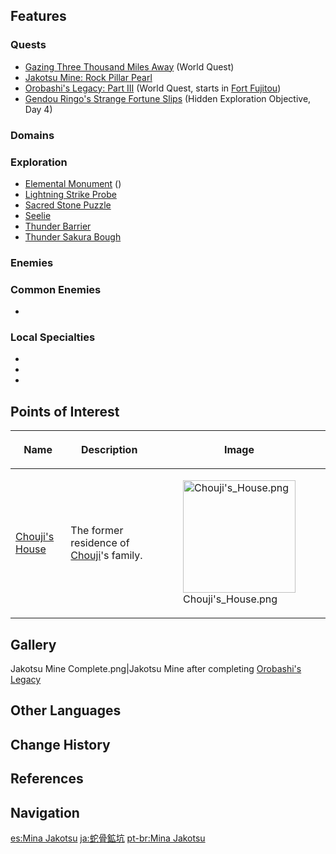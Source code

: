 {{Location Infobox
|image        = Jakotsu Mine.png
|type         = Subarea
|region       = Inazuma
|area         = Yashiori Island
}}
{{Location Intro|{{Lang|'''Jakotsu Mine'''|ja=蛇骨鉱坑|ja_rm=Jakotsu Koukou}}|description=}}

==Features==
===Quests===
*[[Gazing Three Thousand Miles Away]] (World Quest)
*[[Jakotsu Mine: Rock Pillar Pearl]]
*[[Orobashi's Legacy: Part III]] (World Quest, starts in [[Fort Fujitou]])
*[[Gendou Ringo's Strange Fortune Slips]] (Hidden Exploration Objective, Day 4)
===Domains===
{{Domains by Category Gallery}}
===Exploration===
*[[Elemental Monument]] ({{Electro}})
*[[Lightning Strike Probe]]
*[[Sacred Stone Puzzle]]
*[[Seelie]]
*[[Thunder Barrier]]
*[[Thunder Sakura Bough]]

===Enemies===
===Common Enemies===
*{{Enemy List|Kairagi: Dancing Thunder;Nobushi: Hitsukeban;Hydro Slime;Large Hydro Slime|x=0}}

===Local Specialties===
*{{Item|Crystal Marrow}}
*{{Item|Naku Weed}}
*{{Item|Onikabuto}}

==Points of Interest==
{| class="article-table" style="width: 100%;"
! style="width: 25%;" | Name
! style="width: 50%;" |Description
! style="width: 25%;" |Image
|- id="Chouji's House"
|[[Chouji's House]]
|The former residence of [[Chouji]]'s family.
|[[File:Chouji's House.png|180px]]
|}

==Gallery==
<gallery hideaddbutton="true" captionalign="center">
Jakotsu Mine Complete.png|Jakotsu Mine after completing [[Orobashi's Legacy]]
</gallery>

==Other Languages==
{{Other Languages
|en      = Jakotsu Mine
|zhs     = 蛇骨矿洞
|zhs_rm  = Shégǔ Kuàngdòng
|zht     = 蛇骨礦洞
|zht_rm  = Shégǔ Kuàngdòng
|zh_tl   = Snake Bone Mine
|ja      = {{Rubi|蛇|じゃ|骨|こつ|鉱|こう|坑|こう}}
|ja_rm   = Jakotsu Koukou<ref>[[Map]], Label: Jakotsu Mine (Japanese)</ref>
|ja_tl   = Snake Bone Mine
|ko      = 뱀 뼈 {{tt|광갱|鑛坑}}
|ko_rm   = Baem Ppyeo Gwanggaeng
|ko_tl   = Snake Bone Mine
|es      = Mina Jakotsu
|es_tl   = Jakotsu Mine
|fr      = Mine Jakotsu
|fr_tl   = Jakotsu Mine
|ru      = Шахта Дзякоцу
|ru_tl   = Jakotsu Mine
|th      = Jakotsu Mine
|vi      = Hầm Mỏ Jakotsu
|vi_tl   = Jakotsu Mine
|de      = Jakotsu-Mine
|de_tl   = Jakotsu Mine
|id      = Jakotsu Mine
|pt      = Mina Jakotsu
|pt_tl   = Jakotsu Mine
}}

==Change History==
{{Change History|2.0}}

==References==
{{Reflist}}

==Navigation==
{{Area Navbox|Inazuma}}

[[es:Mina Jakotsu]]
[[ja:蛇骨鉱坑]]
[[pt-br:Mina Jakotsu]]